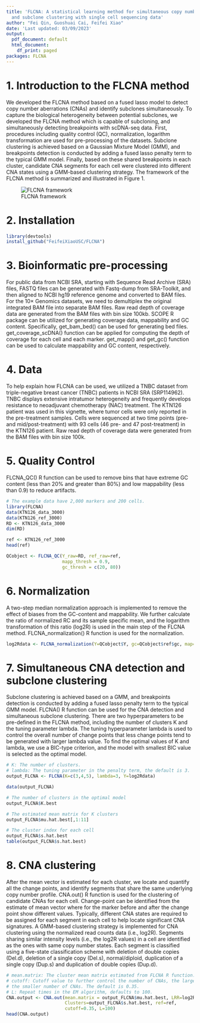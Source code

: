 ---
title: 'FLCNA: A statistical learning method for simultaneous copy number estimation
  and subclone clustering with single cell sequencing data'
author: "Fei Qin, Guoshuai Cai, Feifei Xiao"
date: 'Last updated: 03/09/2023'
output:
  pdf_document: default
  html_document:
    df_print: paged
packages: FLCNA
---

# 1. Introduction to the FLCNA method

We developed the FLCNA method based on a fused lasso model to detect copy number aberrations (CNAs) and identify subclones simultaneously. To capture the biological heterogeneity between potential subclones, we developed the FLCNA method which is capable of subcloning, and simultaneously detecting breakpoints with scDNA-seq data. First, procedures including quality control (QC), normalization, logarithm transformation are used for pre-processing of the datasets. Subclone clustering is achieved based on a Gaussian Mixture Model (GMM), and breakpoints detection is conducted by adding a fused lasso penalty term to the typical GMM model. Finally, based on these shared breakpoints in each cluster, candidate CNA segments for each cell were clustered into different CNA states using a GMM-based clustering strategy.  The framework of the FLCNA method is summarized and illustrated in Figure 1.

![FLCNA framework](E:/DB/Dropbox/Qinfei/Research/SC CNV/Code/FLCNA-package/vignettes/Figure 1.png)

# 2. Installation

```{r install-bioc, message=FALSE, warning = FALSE, eval=FALSE}
library(devtools)
install_github("FeifeiXiaoUSC/FLCNA")
```

# 3.  Bioinformatic pre-processing
For public data from NCBI SRA, starting with Sequence Read Archive (SRA) files, FASTQ files can be generated with Fastq-dump from SRA-Toolkit, and then aligned to NCBI hg19 reference genome and converted to BAM files. For the 10× Genomics datasets, we need to demultiplex the original integrated BAM file into separate BAM files. Raw read depth of coverage data are generated from the BAM files with bin size 100kb. SCOPE R package can be utilized for generating coverage data, mappability and GC content. Specifically, get_bam_bed() can be used for generating bed files. get_coverage_scDNA() function can be applied for computing the depth of coverage for each cell and each marker. get_mapp() and get_gc() function can be used to calculate mappability and GC content, respectively. 


# 4. Data
To help explain how FLCNA can be used, we utilized a TNBC dataset from triple-negative breast cancer (TNBC) patients in NCBI SRA (SRP114962). TNBC displays extensive intratumor heterogeneity and frequently develops resistance to neoadjuvant chemotherapy (NAC) treatment. The KTN126 patient was used in this vignette, where tumor cells were only reported in the pre-treatment samples. Cells were sequenced at two time points (pre- and mid/post-treatment) with 93 cells (46 pre- and 47 post-treatment) in the KTN126 patient. Raw read depth of coverage data were generated from the BAM files with bin size 100k.


# 5. Quality Control

FLCNA_QC() R function can be used to remove bins that have extreme GC content (less than 20% and greater than 80%) and low mappability (less than 0.9) to reduce artifacts.

```{r, message=FALSE, warning = FALSE}
# The example data have 2,000 markers and 200 cells.
library(FLCNA)
data(KTN126_data_3000)
data(KTN126_ref_3000)
RD <- KTN126_data_3000
dim(RD)
```

```{r, message=FALSE, warning = FALSE}
ref <- KTN126_ref_3000
head(ref)
```

```{r, message=TRUE, warning = FALSE}
QCobject <- FLCNA_QC(Y_raw=RD, ref_raw=ref,
                     mapp_thresh = 0.9,
                     gc_thresh = c(20, 80))
```

# 6. Normalization

A two-step median normalization approach is implemented to remove the effect of biases from the GC-content and mappability. We further calculate the ratio of normalized RC and its sample specific mean, and the logarithm transformation of this ratio (log2R) is used in the main step of the FLCNA method. FLCNA_normalization() R function is used for the normalization. 

```{r, message=TRUE, warning = FALSE}
log2Rdata <- FLCNA_normalization(Y=QCobject$Y, gc=QCobject$ref$gc, map=QCobject$ref$mapp)
```

# 7. Simultaneous CNA detection and subclone clustering

Subclone clustering is achieved based on a GMM, and breakpoints detection is conducted by adding a fused lasso penalty term to the typical GMM model. FLCNA() R function can be used for the CNA detection and simultaneous subclone clustering. There  are two hyperparameters to be pre-defined in the FLCNA method, including the number of clusters K and the tuning parameter lambda. The tuning hyperparameter lambda is used to control the overall number of change points that less change points tend to be generated with larger lambda value. To find the optimal values of K and lambda, we use a BIC-type criterion, and the model with smallest BIC value is selected as the optimal model. 

```{r, message=TRUE, warning = FALSE, eval=FALSE}
# K: The number of clusters.
# lambda: The tuning parameter in the penalty term, the default is 3.
output_FLCNA <- FLCNA(K=c(3,4,5), lambda=3, Y=log2Rdata)
```

```{r, message=FALSE, warning = FALSE, echo=FALSE}
data(output_FLCNA)
```

```{r, message=TRUE, warning = FALSE}
# The number of clusters in the optimal model
output_FLCNA$K.best
```

```{r, message=TRUE, warning = FALSE}
# The estimated mean matrix for K clusters
output_FLCNA$mu.hat.best[,1:11]
```

```{r, message=TRUE, warning = FALSE}
# The cluster index for each cell
output_FLCNA$s.hat.best
table(output_FLCNA$s.hat.best)
```

# 8. CNA clustering

After the mean vector is estimated for each cluster, we locate and quantify all the change points, and identify segments that share the same underlying copy number profile. CNA.out() R function is used for the clustering of candidate CNAs for each cell. Change-point can be identified from the estimate of mean vector where for the marker before and after the change point show different values. Typically, different CNA states are required to be assigned for each segment in each cell to help locate significant CNA signatures. A GMM-based clustering strategy is implemented for CNA clustering using the normalized read counts data (i.e., log2R). Segments sharing similar intensity levels (i.e., the log2R values) in a cell are identified as the ones with same copy number states. Each segment is classified using a five-state classification scheme with deletion of double copies (Del.d), deletion of a single copy (Del.s), normal/diploid, duplication of a single copy (Dup.s) and duplication of double copies (Dup.d).  

```{r, message=FALSE, warning = FALSE}
# mean.matrix: The cluster mean matrix estimated from FLCNA R function.
# cutoff: Cutoff value to further control the number of CNAs, the larger value of cutoff, 
# the smaller number of CNAs. The default is 0.35.
# L: Repeat times in the EM algorithm, defaults to 100.
CNA.output <- CNA.out(mean.matrix = output_FLCNA$mu.hat.best, LRR=log2Rdata, 
                      Clusters=output_FLCNA$s.hat.best, ref=ref, 
                      cutoff=0.35, L=100)
head(CNA.output)
```

